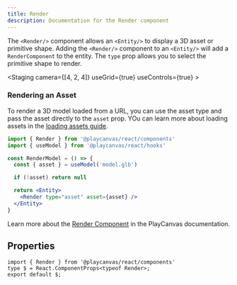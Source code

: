 ```yaml
---
title: Render
description: Documentation for the Render component
---
```



The `<Render/>` component allows an `<Entity/>` to display a 3D asset or primitive shape. Adding the `<Render/>` component to an `<Entity/>` will add a `RenderComponent` to the entity. The `type` prop allows you to select the primitive shape to render.

<CodeExample
  label="Render a primitive shape"
  filename="render-box.jsx"
  code={RenderBoxSource}
  showDemo>
  <Application>
    <Staging camera={[4, 2, 4]} useGrid={true} useControls={true} >
      <RenderBox />
    </Staging>
  </Application>
</CodeExample>

### Rendering an Asset

To render a 3D model loaded from a URL, you can use the asset type and pass the asset directly to the `asset` prop. YOu can learn more about loading assets in the [loading assets guide](../guide/loading-assets).

```jsx copy
import { Render } from '@playcanvas/react/components'
import { useModel } from '@playcanvas/react/hooks'

const RenderModel = () => {
  const { asset } = useModel('model.glb')

  if (!asset) return null

  return <Entity>
    <Render type="asset" asset={asset} />
  </Entity>
}
```

Learn more about the [Render Component](https://api.playcanvas.com/engine/classes/RenderComponent.html) in the PlayCanvas documentation.

## Properties

```tsx asTypedoc
import { Render } from '@playcanvas/react/components'
type $ = React.ComponentProps<typeof Render>;
export default $;
```
